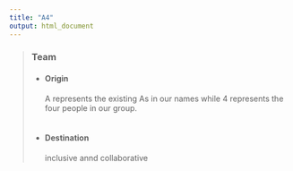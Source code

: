 ```yaml
---
title: "A4"
output: html_document
---
```


> ### **Team**
* #### **Origin** 
  A represents the existing As in our names while 4 represents the four people in our group.
  <br>
  <br>
* #### **Destination** 
  inclusive annd collaborative






